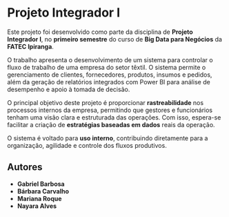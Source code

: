 # Projeto Integrador I

Este projeto foi desenvolvido como parte da disciplina de **Projeto Integrador I**, no **primeiro semestre** do curso de **Big Data para Negócios** da **FATEC Ipiranga**.

O trabalho apresenta o desenvolvimento de um sistema para controlar o fluxo de trabalho de uma empresa do setor têxtil. O sistema permite o gerenciamento de clientes, fornecedores, produtos, insumos e pedidos, além da geração de relatórios integrados com Power BI para análise de desempenho e apoio à tomada de decisão.

O principal objetivo deste projeto é proporcionar **rastreabilidade** nos processos internos da empresa, permitindo que gestores e funcionários tenham uma visão clara e estruturada das operações. Com isso, espera-se facilitar a criação de **estratégias baseadas em dados** reais da operação.

O sistema é voltado para **uso interno**, contribuindo diretamente para a organização, agilidade e controle dos fluxos produtivos.


## Autores

- **Gabriel Barbosa**  
- **Bárbara Carvalho**  
- **Mariana Roque**  
- **Nayara Alves**